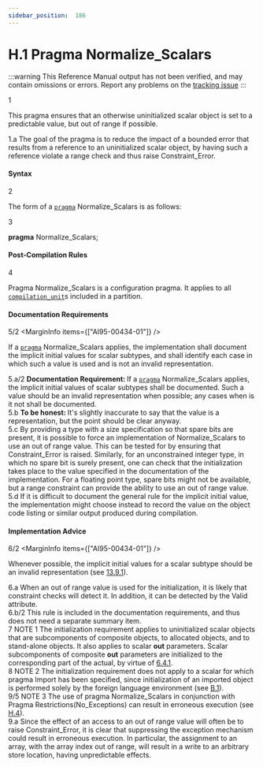 ```yaml
---
sidebar_position:  186
---
```


# H.1 Pragma Normalize_Scalars

:::warning
This Reference Manual output has not been verified,
and may contain omissions or errors.
Report any problems on the [tracking issue](https://github.com/ada-lang-io/ada-lang-io/issues/20)
:::


<MarginText>1</MarginText>
<p>This pragma ensures that an otherwise uninitialized scalar object is set to a predictable value, but out of range if possible. <br /></p>

<AnnotatedOnly>
<MarginText>1.a</MarginText>
<Admonition type="aarm" aarm="discussion">
<strong></strong>The goal of the pragma is to reduce the impact of a bounded error that results from a reference to an uninitialized scalar object, by having such a reference violate a range check and thus raise Constraint_Error. <br /></Admonition>
</AnnotatedOnly>


#### Syntax

<MarginText>2</MarginText>
<p class="Indented2">The form of a <code><a href="../AA-2/AA-2.8#S0019">pragma</a></code> Normalize_Scalars is as follows: <br /></p>

<MarginText>3</MarginText>
<p class="Indented2">  <strong>pragma</strong> Normalize_Scalars; <br /></p>


#### Post-Compilation Rules

<MarginText>4</MarginText>
<p>Pragma Normalize_Scalars is a configuration pragma. It applies to all <code><a href="../AA-10/AA-10.1#S0286">compilation_unit</a></code>s included in a partition. <br /></p>


#### Documentation Requirements

<MarginText>5/2</MarginText>
<MarginInfo items={["AI95-00434-01"]} />
<p>If a <code><a href="../AA-2/AA-2.8#S0019">pragma</a></code> Normalize_Scalars applies, the implementation shall document the implicit initial values for scalar subtypes, and shall identify each case in which such a value is used and is not an invalid representation. <br /></p>

<AnnotatedOnly>
<MarginText>5.a/2</MarginText>
<Admonition type="aarm" aarm="note">
<strong>Documentation Requirement: </strong>If a <code><a href="../AA-2/AA-2.8#S0019">pragma</a></code> Normalize_Scalars applies, the implicit initial values of scalar subtypes shall be documented. Such a value should be an invalid representation when possible; any cases when is it not shall be documented.<br /></Admonition>
</AnnotatedOnly>

<AnnotatedOnly>
<MarginText>5.b</MarginText>
<Admonition type="aarm" aarm="note">
<strong>To be honest: </strong>It's slightly inaccurate to say that the value is a representation, but the point should be clear anyway. <br /></Admonition>
</AnnotatedOnly>

<AnnotatedOnly>
<MarginText>5.c</MarginText>
<Admonition type="aarm" aarm="discussion">
<strong></strong>By providing a type with a size specification so that spare bits are present, it is possible to force an implementation of Normalize_Scalars to use an out of range value. This can be tested for by ensuring that Constraint_Error is raised. Similarly, for an unconstrained integer type, in which no spare bit is surely present, one can check that the initialization takes place to the value specified in the documentation of the implementation. For a floating point type, spare bits might not be available, but a range constraint can provide the ability to use an out of range value.<br /></Admonition>
</AnnotatedOnly>

<AnnotatedOnly>
<MarginText>5.d</MarginText>
<Admonition type="aarm" aarm="note">
If it is difficult to document the general rule for the implicit initial value, the implementation might choose instead to record the value on the object code listing or similar output produced during compilation.<br /></Admonition>
</AnnotatedOnly>


#### Implementation Advice

<MarginText>6/2</MarginText>
<MarginInfo items={["AI95-00434-01"]} />
<p>Whenever possible, the implicit initial values for a scalar subtype should be an invalid representation (see <a href="../AA-13/AA-13.9#Subclause_13.9.1">13.9.1</a>). <br /></p>

<AnnotatedOnly>
<MarginText>6.a</MarginText>
<Admonition type="aarm" aarm="discussion">
<strong></strong>When an out of range value is used for the initialization, it is likely that constraint checks will detect it. In addition, it can be detected by the Valid attribute.<br /></Admonition>
</AnnotatedOnly>

<AnnotatedOnly>
<MarginText>6.b/2</MarginText>
<Admonition type="aarm" aarm="note">
This rule is included in the documentation requirements, and thus does not need a separate summary item.<br /></Admonition>
</AnnotatedOnly>

<AnnotatedOnly>
<MarginText>7</MarginText>
<Admonition type="aarm" aarm="note">
NOTE 1   The initialization requirement applies to uninitialized scalar objects that are subcomponents of composite objects, to allocated objects, and to stand-alone objects. It also applies to scalar <strong>out</strong> parameters. Scalar subcomponents of composite <strong>out</strong> parameters are initialized to the corresponding part of the actual, by virtue of <a href="../AA-6/AA-6.4#Subclause_6.4.1">6.4.1</a>.<br /></Admonition>
</AnnotatedOnly>

<AnnotatedOnly>
<MarginText>8</MarginText>
<Admonition type="aarm" aarm="note">
NOTE 2   The initialization requirement does not apply to a scalar for which pragma Import has been specified, since initialization of an imported object is performed solely by the foreign language environment (see <a href="../AA-B/AA-B.1">B.1</a>).<br /></Admonition>
</AnnotatedOnly>

<AnnotatedOnly>
<MarginText>9/5</MarginText>
<MarginInfo items={["AI12-0440-1"]} />
<Admonition type="aarm" aarm="note">
NOTE 3   The use of pragma Normalize_Scalars in conjunction with Pragma Restrictions(No_Exceptions) can  result in erroneous execution (see <a href="../AA-H/AA-H.4">H.4</a>). <br /></Admonition>
</AnnotatedOnly>

<AnnotatedOnly>
<MarginText>9.a</MarginText>
<Admonition type="aarm" aarm="discussion">
<strong></strong>Since the effect of an access to an out of range value will often be to raise Constraint_Error, it is clear that suppressing the exception mechanism could result in erroneous execution. In particular, the assignment to an array, with the array index out of range, will result in a write to an arbitrary store location, having unpredictable effects.<br /></Admonition>
</AnnotatedOnly>

